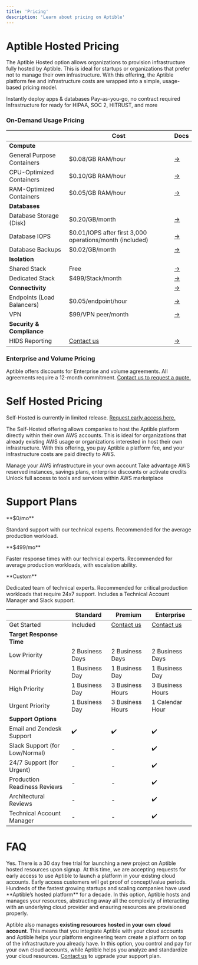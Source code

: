```yaml
---
title: 'Pricing'
description: 'Learn about pricing on Aptible'
---
```

# Aptible Hosted Pricing

The Aptible Hosted option allows organizations to provision infrastructure fully hosted by Aptible. This is ideal for startups or organizations that prefer not to manage their own infrastructure. With this offering, the Aptible platform fee and infrastructure costs are wrapped into a simple, usage-based pricing model.

 
<CardGroup cols={3}>
 <Card title="Get started in minutes" icon="sparkles" iconType="duotone">
  Instantly deploy apps & databases
    <Card title="Sign up→" color="#FFB607" href="">
    </Card>
  </Card>
  <Card title="Fully on-demand" icon="play" iconType="duotone">
  Pay-as-you-go, no contract required   
  </Card>
  <Card title="Fast track compliance" icon="shield-halved" iconType="duotone">
  Infrastructure for ready for HIPAA, SOC 2, HITRUST, and more
  </Card>
</CardGroup>


### On-Demand Usage Pricing

|  | Cost | Docs |
| ----------- | ---- | ---- |
| **Compute** | | |
| General Purpose Containers | $0.08/GB RAM/hour | [→]() |
| CPU-Optimized Containers | $0.10/GB RAM/hour | [→]() |
| RAM-Optimized Containers | $0.05/GB RAM/hour |[→]() |
| **Databases** | | |
| Database Storage (Disk) | $0.20/GB/month | [→]() |
| Database IOPS | $0.01/IOPS after first 3,000 operations/month (included) |[→]() |
| Database Backups  |$0.02/GB/month | [→]() |
| **Isolation**  | | |
| Shared Stack  | Free | [→]() |
| Dedicated Stack  | $499/Stack/month | [→]() |
| **Connectivity** | | [→]() |
| Endpoints (Load Balancers) | $0.05/endpoint/hour | [→]() |
| VPN | $99/VPN peer/month | [→]() |
| **Security & Compliance** | | |
| HIDS Reporting | [Contact us]() | [→]() |


### Enterprise and Volume Pricing

Aptible offers discounts for Enterprise and volume agreements. All agreements require a 12-month commitment. [Contact us to request a quote.](https://app.aptible.com/contact) 

# Self Hosted Pricing

<Info>Self-Hosted is currently in limited release. [Request early access here.](https://app.aptible.com/signup?cta=early-access) </Info>

The Self-Hosted offering allows companies to host the Aptible platform directly within their own AWS accounts. This is ideal for organizations that already existing AWS usage or organizations interested in host their own infrastructure. With this offering, you pay Aptible a platform fee, and your infrastructure costs are paid directly to AWS.

<CardGroup cols={3}>
  <Card title="Unified Infrastructure" icon="badge-check" iconType="duotone">
  Manage your AWS infrastructure in your own account
  <Card title="Request Access→" href="">
    </Card>
  </Card>
  <Card title="Leverage AWS discount & credit programs" icon="messages-dollar" iconType="duotone">
  Take advantage AWS reserved instances, savings plans, enterprise discounts or activate credits
  </Card>
  <Card title="Full access to AWS tools" icon="unlock" iconType="duotone">
   Unlock full access to tools and services within AWS marketplace
  </Card>
</CardGroup>


# Support Plans

<CardGroup cols={3}>
  <Card title="Standard" icon="signal-fair">
  **$0/mo**
  
  Standard support with our technical experts. Recommended for the average production workload.

  </Card>
  <Card title="Premium" icon="signal-good">
   **$499/mo**

  Faster response times with our technical experts. Recommended for average production workloads, with escalation ability.


  </Card>
  <Card title="Enterprise" icon="signal-strong">
  **Custom**

  Dedicated team of technical experts. Recommended for critical production workloads that require 24x7 support. Includes a Technical Account Manager and Slack support.

  </Card>
</CardGroup>

|  | Standard | Premium | Enterprise |
| - | -------- | -------- | --------- |
| Get Started | Included | [Contact us](https://app.aptible.com/contact) | [Contact us](https://app.aptible.com/contact) |
| **Target Response Time** | | | |
| Low Priority | 2 Business Days |  2 Business Days |  2 Business Days  |
| Normal Priority | 1 Business Day | 1 Business Day | 1 Business Day |
| High Priority |1 Business Day | 3 Business Hours| 3 Business Hours|
| Urgent Priority | 1 Business Day |3 Business Hours | 1 Calendar Hour|
| **Support Options** | | | |
| Email and Zendesk Support | ✔️ | ✔️ | ✔️ |
| Slack Support (for Low/Normal) | - | - | ✔️ |
| 24/7 Support (for Urgent) | - | - | ✔️ |
| Production Readiness Reviews | - | - | ✔️ |
| Architectural Reviews | - | - | ✔️ |
| Technical Account Manager | - | - | ✔️ |

# FAQ
<AccordionGroup>
  <Accordion title="Does Aptible offer free trials?">
  Yes. There is a 30 day free trial for launching a new project on Aptible hosted resources upon signup.
  At this time, we are accepting requests for early access to use Aptible to launch a platform in your existing cloud accounts. Early access customers will get proof of concept/value periods.
  </Accordion>
  <Accordion title="What’s the difference between the Aptible Hosted and Self Hosted options?">
  Hundreds of the fastest growing startups and scaling companies have used **Aptible’s hosted platform** for a decade. In this option, Aptible hosts and manages your resources, abstracting away all the complexity of interacting with an underlying cloud provider and ensuring resources are provisioned properly.

  Aptible also manages **existing resources hosted in your own cloud account**. This means that you integrate Aptible with your cloud accounts and Aptible helps your platform engineering team create a platform on top of the infrastructure you already have. In this option, you control and pay for your own cloud accounts, while Aptible helps you analyze and standardize your cloud resources.
  </Accordion>
  <Accordion title="How can I upgrade my support plan?">
  [Contact us](https://app.aptible.com/contact) to ugprade your support plan.
  </Accordion>
</AccordionGroup>

